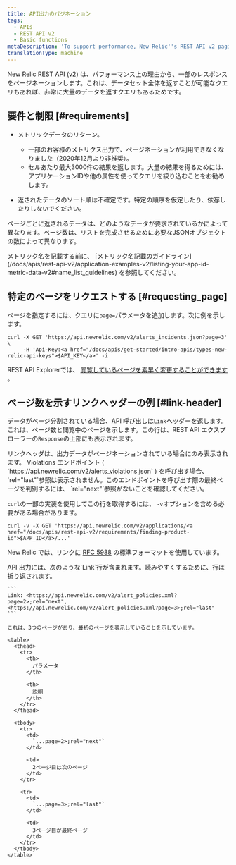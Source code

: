 ```yaml
---
title: API出力のパジネーション
tags:
  - APIs
  - REST API v2
  - Basic functions
metaDescription: 'To support performance, New Relic''s REST API v2 paginates responses using the standard format for links from RFC 5988.'
translationType: machine
---
```


New Relic REST API (v2) は、パフォーマンス上の理由から、一部のレスポンスをページネーションします。これは、データセット全体を返すことが可能なクエリもあれば、非常に大量のデータを返すクエリもあるためです。

## 要件と制限 [#requirements]

* メトリックデータのリターン。

  * 一部のお客様のメトリクス出力で、ページネーションが利用できなくなりました（2020年12月より非推奨）。
  * セルあたり最大3000件の結果を返します。大量の結果を得るためには、アプリケーションIDや他の属性を使ってクエリを絞り込むことをお勧めします。

* 返されたデータのソート順は不確定です。特定の順序を仮定したり、依存したりしないでください。

ページごとに返されるデータは、どのようなデータが要求されているかによって異なります。ページ数は、リストを完成させるために必要なJSONオブジェクトの数によって異なります。

<Callout variant="important">
  メトリック名を記載する前に、 [メトリック名記載のガイドライン](/docs/apis/rest-api-v2/application-examples-v2/listing-your-app-id-metric-data-v2#name_list_guidelines) を参照してください。
</Callout>

## 特定のページをリクエストする [#requesting_page]

ページを指定するには、クエリに`page=`パラメータを追加します。次に例を示します。

```
curl -X GET 'https://api.newrelic.com/v2/alerts_incidents.json?page=3' \
     -H 'Api-Key:<a href="/docs/apis/get-started/intro-apis/types-new-relic-api-keys">$API_KEY</a>' -i
```

REST API Explorerでは、 [閲覧しているページを素早く変更することができます](/docs/apm/apis/api-explorer-v2/parts-api-explorer#data_page) 。

## ページ数を示すリンクヘッダーの例 [#link-header]

データがページ分割されている場合、API 呼び出しは`Link`ヘッダーを返します。これは、ページ数と閲覧中のページを示します。この行は、REST API エクスプローラーの`Response`の上部にも表示されます。

<Callout variant="important">
  リンクヘッダは、出力データがページネーションされている場合にのみ表示されます。
</Callout>

<Callout variant="tip">
  Violations エンドポイント ( `https://api.newrelic.com/v2/alerts_violations.json` ) を呼び出す場合、 `rel="last"`参照は表示されません。このエンドポイントを呼び出す際の最終ページを判別するには、 `rel="next"`参照がないことを確認してください。
</Callout>

`curl`の一部の実装を使用してこの行を取得するには、 `-v`オプションを含める必要がある場合があります。

```
curl -v -X GET 'https://api.newrelic.com/v2/applications/<a href="/docs/apis/rest-api-v2/requirements/finding-product-id">$APP_ID</a>/...'
```

New Relic では、リンクに [RFC 5988](http://www.rfc-editor.org/rfc/rfc5988.txt) の標準フォーマットを使用しています。

<CollapserGroup>
  <Collapser
    id="3-pages"
    title="例3ページを返す"
  >
    API 出力には、次のような`Link`行が含まれます。読みやすくするために、行は折り返されます。

    ```
    Link: <https://api.newrelic.com/v2/alert_policies.xml?page=2>;rel="next", 
    <https://api.newrelic.com/v2/alert_policies.xml?page=3>;rel="last"
    ```

    これは、3つのページがあり、最初のページを表示していることを示しています。

    <table>
      <thead>
        <tr>
          <th>
            パラメータ
          </th>

          <th>
            説明
          </th>
        </tr>
      </thead>

      <tbody>
        <tr>
          <td>
            `...page=2>;rel="next"`
          </td>

          <td>
            2ページ目は次のページ
          </td>
        </tr>

        <tr>
          <td>
            `...page=3>;rel="last"`
          </td>

          <td>
            3ページ目が最終ページ
          </td>
        </tr>
      </tbody>
    </table>
  </Collapser>
</CollapserGroup>